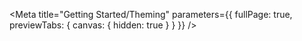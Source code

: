 
<Meta
  title="Getting Started/Theming"
  parameters={{ fullPage: true, previewTabs: { canvas: { hidden: true } } }}
/>

<Theming />
